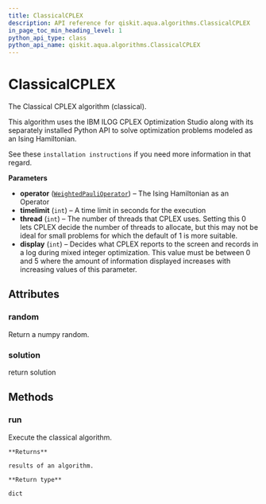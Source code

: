 ```yaml
---
title: ClassicalCPLEX
description: API reference for qiskit.aqua.algorithms.ClassicalCPLEX
in_page_toc_min_heading_level: 1
python_api_type: class
python_api_name: qiskit.aqua.algorithms.ClassicalCPLEX
---
```


# ClassicalCPLEX

<Class id="qiskit.aqua.algorithms.ClassicalCPLEX" github="https://github.com/qiskit-community/qiskit-aqua/tree/stable/0.7/qiskit/aqua/algorithms/minimum_eigen_solvers/cplex/classical_cplex.py" signature="ClassicalCPLEX(operator, timelimit=600, thread=1, display=2)">
  The Classical CPLEX algorithm (classical).

  This algorithm uses the IBM ILOG CPLEX Optimization Studio along with its separately installed Python API to solve optimization problems modeled as an Ising Hamiltonian.

  See these `installation instructions` if you need more information in that regard.

  **Parameters**

  *   **operator** ([`WeightedPauliOperator`](qiskit.aqua.operators.legacy.WeightedPauliOperator "qiskit.aqua.operators.legacy.weighted_pauli_operator.WeightedPauliOperator")) – The Ising Hamiltonian as an Operator
  *   **timelimit** (`int`) – A time limit in seconds for the execution
  *   **thread** (`int`) – The number of threads that CPLEX uses. Setting this 0 lets CPLEX decide the number of threads to allocate, but this may not be ideal for small problems for which the default of 1 is more suitable.
  *   **display** (`int`) – Decides what CPLEX reports to the screen and records in a log during mixed integer optimization. This value must be between 0 and 5 where the amount of information displayed increases with increasing values of this parameter.

  ## Attributes

  ### random

  <Attribute id="qiskit.aqua.algorithms.ClassicalCPLEX.random">
    Return a numpy random.
  </Attribute>

  ### solution

  <Attribute id="qiskit.aqua.algorithms.ClassicalCPLEX.solution">
    return solution
  </Attribute>

  ## Methods

  ### run

  <Function id="qiskit.aqua.algorithms.ClassicalCPLEX.run" signature="ClassicalCPLEX.run()">
    Execute the classical algorithm.

    **Returns**

    results of an algorithm.

    **Return type**

    dict
  </Function>
</Class>

